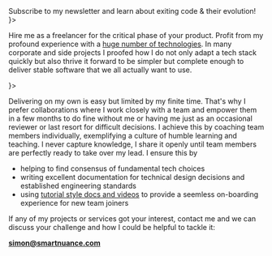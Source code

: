 

<SEO title="About" />

<HeroBanner />

<Container section>
Subscribe to my <Link to='https://smartnuance.m-pages.com/blog' rel="next">newsletter</Link> and learn about exiting code & their evolution!
</Container>

<Container section>
<TitleSection title="open source" subtitle="Highlighted projects" center />
<Projects />

<CTA to="/blog" label="see all articles" center />
</Container>

<Container section>

<TitleSection title="for companies & startups" subtitle="Count on me" center />
<Services>
<Service title="Boost your product" icon={<BracketsCurly />}>

Hire me as a freelancer for the critical phase of your product. Profit from my profound experience with a [huge number of technologies](/resume). In many corporate and side projects I proofed how I do not only adapt a tech stack quickly but also thrive it forward to be simpler but complete enough to deliver stable software that we all actually want to use.

</Service>
<Service title="Boost your team" icon={<UsersThree />}>

Delivering on my own is easy but limited by my finite time. That's why I prefer collaborations where I work closely with a team and empower them in a few months to do fine without me or having me just as an occasional reviewer or last resort for difficult decisions. I achieve this by coaching team members individually, exemplifying a culture of humble learning and teaching. I never capture knowledge, I share it openly until team members are perfectly ready to take over my lead. I ensure this by
- helping to find consensus of fundamental tech choices
- writing excellent documentation for technical design decisions and established engineering standards
- using [tutorial style docs and videos](/blog/flutter-admin-kit/) to provide a seemless on-boarding experience for new team joiners

</Service>
</Services>

</Container>

<Container section>

If any of my projects or services got your interest, contact me and we can discuss your challenge and how I could be helpful to tackle it:

**simon@smartnuance.com**

</Container>